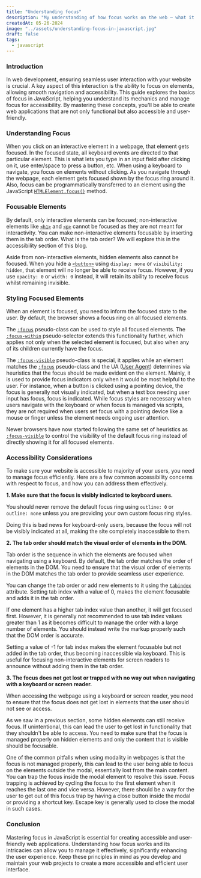 ---
title: "Understanding focus"
description: "My understanding of how focus works on the web — what it is, how to control it with JavaScript, and how to make sure it works well for everyone, especially keyboard users."
createdAt: 05-26-2024
image: "../assets/understanding-focus-in-javascript.jpg"
draft: false
tags:
  - javascript
---


### Introduction

In web development, ensuring seamless user interaction with your website is crucial. A key aspect of this interaction is the ability to focus on elements, allowing smooth navigation and accessibility. This guide explores the basics of focus in JavaScript, helping you understand its mechanics and manage focus for accessibility. By mastering these concepts, you'll be able to create web applications that are not only functional but also accessible and user-friendly.

### Understanding Focus

When you click on an interactive element in a webpage, that element gets focused. In the focused state, all keyboard events are directed to that particular element. This is what lets you type in an input field after clicking on it, use enter/space to press a button, etc. When using a keyboard to navigate, you focus on elements without clicking. As you navigate through the webpage, each element gets focused shown by the focus ring around it. Also, focus can be programmatically transferred to an element using the JavaScript [`HTMLElement.focus()`](https://developer.mozilla.org/en-US/docs/Web/API/HTMLElement/focus) method.

### Focusable Elements

By default, only interactive elements can be focused; non-interactive elements like [`<h1>`](https://developer.mozilla.org/en-US/docs/Web/HTML/Element/Heading_Elements) and [`<p>`](https://developer.mozilla.org/en-US/docs/Web/HTML/Element/p) cannot be focused as they are not meant for interactivity. You can make non-interactive elements focusable by inserting them in the tab order. What is the tab order? We will explore this in the accessibility section of this blog.

Aside from non-interactive elements, hidden elements also cannot be focused. When you hide a [`<button>`](https://developer.mozilla.org/en-US/docs/Web/HTML/Element/button) using `display: none` or `visibility: hidden`, that element will no longer be able to receive focus. However, if you use `opacity: 0` or `width: 0` instead, it will retain its ability to receive focus whilst remaining invisible.

### Styling Focused Elements

When an element is focused, you need to inform the focused state to the user. By default, the browser shows a focus ring on all focused elements.

The [`:focus`](https://developer.mozilla.org/en-US/docs/Web/CSS/:focus) pseudo-class can be used to style all focused elements. The [`:focus-within`](https://developer.mozilla.org/en-US/docs/Web/CSS/:focus-within) pseudo-selector extends this functionality further, which applies not only when the selected element is focused, but also when any of its children currently have the focus.

The [`:focus-visible`](https://developer.mozilla.org/en-US/docs/Web/CSS/:focus-visible) pseudo-class is special, it applies while an element matches the [`:focus`](https://developer.mozilla.org/en-US/docs/Web/CSS/:focus) pseudo-class and the UA ([User Agent](https://developer.mozilla.org/en-US/docs/Glossary/User_agent)) determines via heuristics that the focus should be made evident on the element. Mainly, it is used to provide focus indicators only when it would be most helpful to the user. For instance, when a button is clicked using a pointing device, the focus is generally not visually indicated, but when a text box needing user input has focus, focus is indicated. While focus styles are necessary when users navigate with the keyboard or when focus is managed via scripts, they are not required when users set focus with a pointing device like a mouse or finger unless the element needs ongoing user attention.

Newer browsers have now started following the same set of heuristics as [`:focus-visible`](https://developer.mozilla.org/en-US/docs/Web/CSS/:focus-visible) to control the visibility of the default focus ring instead of directly showing it for all focused elements.

### Accessibility Considerations

To make sure your website is accessible to majority of your users, you need to manage focus efficiently. Here are a few common accessibility concerns with respect to focus, and how you can address them effectively.

**1. Make sure that the focus is visibly indicated to keyboard users.**

You should never remove the default focus ring using `outline: 0` or `outline: none` unless you are providing your own custom focus ring styles.

Doing this is bad news for keyboard-only users, because the focus will not be visibly indicated at all, making the site completely inaccessible to them.

**2. The tab order should match the visual order of elements in the DOM.**

Tab order is the sequence in which the elements are focused when navigating using a keyboard. By default, the tab order matches the order of elements in the DOM. You need to ensure that the visual order of elements in the DOM matches the tab order to provide seamless user experience.

You can change the tab order or add new elements to it using the [`tabindex`](https://developer.mozilla.org/en-US/docs/Web/HTML/Global_attributes/tabindex) attribute. Setting tab index with a value of 0, makes the element focusable and adds it in the tab order.

If one element has a higher tab index value than another, it will get focused first. However, it is generally not recommended to use tab index values greater than 1 as it becomes difficult to manage the order with a large number of elements. You should instead write the markup properly such that the DOM order is accurate.

Setting a value of -1 for tab index makes the element focusable but not added in the tab order, thus becoming inaccessible via keyboard. This is useful for focusing non-interactive elements for screen readers to announce without adding them in the tab order.

**3. The focus does not get lost or trapped with no way out when navigating with a keyboard or screen reader.**

When accessing the webpage using a keyboard or screen reader, you need to ensure that the focus does not get lost in elements that the user should not see or access.

As we saw in a previous section, some hidden elements can still receive focus. If unintentional, this can lead the user to get lost in functionality that they shouldn't be able to access. You need to make sure that the focus is managed properly on hidden elements and only the content that is visible should be focusable.

One of the common pitfalls when using modality in webpages is that the focus is not managed properly, this can lead to the user being able to focus on the elements outside the modal, essentially lost from the main content. You can trap the focus inside the modal element to resolve this issue. Focus trapping is achieved by cycling the focus to the first element when it reaches the last one and vice versa. However, there should be a way for the user to get out of this focus trap by having a close button inside the modal or providing a shortcut key. Escape key is generally used to close the modal in such cases.

### Conclusion

Mastering focus in JavaScript is essential for creating accessible and user-friendly web applications. Understanding how focus works and its intricacies can allow you to manage it effectively, significantly enhancing the user experience. Keep these principles in mind as you develop and maintain your web projects to create a more accessible and efficient user interface.
